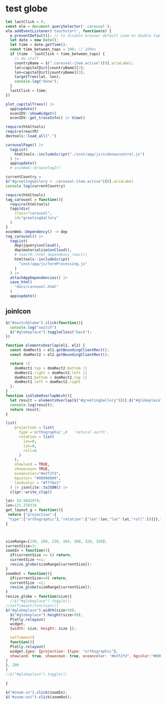 
# test globe

```js
let lastClick = 0;
const ele = document.querySelector('.carousel');
ele.addEventListener('touchstart', function(e) {
  e.preventDefault(); // to disable browser default zoom on double tap
  let date = new Date();
  let time = date.getTime();
  const time_between_taps = 200; // 200ms
  if (time - lastClick < time_between_taps) {
    // do stuff
    countryName = $(".carousel-item.active")[0].ariaLabel;
    lat=capitalDict[countryName][2];
    lon=capitalDict[countryName][3];
    targetTree(lat, lon);
    console.log("done");
  }
  lastClick = time;
})
```


```r
plot_capitalTrees() |> 
  app$update()
  econIDV::showWidget()
  econIDV::get_traceInfo() |> View()
```


```r
require(htmltools)
require(reactR)
devtools::load_all(".")

carouselPage() |> 
  tagList(
    htmltools::includeScript("./inst/app/js/sidenavcontrol.js")
  ) |>
  app$update()
  # econWeb::browseTag2()
```

```js
currentCountry = 
$("#greetingGallery > .carousel-item.active")[0].ariaLabel
console.log(currentCountry)
```


```r
require(htmltools)
tag_carousel = function(){
  require(htmltools)
  tags$div(
    class="carousel",
    id="greetingGallery"
  )
}
econWeb::Dependency() -> dep
tag_carousel() |>
  tagList(
    dep$jquery$onCloud(),
    dep$materialise$onCloud(),
    # reactR::html_dependency_react(),
    htmltools::includeScript(
      "inst/app/js/formProcessing.js"
    )
  ) |>
  attachAppDependencies() |>
  save_html(
    "docs/carousel.html"
  )
  app$update()
```

## joinIcon


```js
$("#switchGlobe").click(function(){
  console.log("switch")
  $("#globeplace").toggleClass("back");
})

```


```js
function elementsOverlap(el1, el2) {
  const domRect1 = el1.getBoundingClientRect();
  const domRect2 = el2.getBoundingClientRect();

  return !(
    domRect1.top > domRect2.bottom ||
    domRect1.right < domRect2.left ||
    domRect1.bottom < domRect2.top ||
    domRect1.left > domRect2.right
  );
}
function isGlobeOverlapWish(){
  let result = elementsOverlap($("#greetingGallery")[0],$("#globeplace")[0])
  console.log(result);
  return result;
}
```

```r

list(
    projection = list(
      type ='orthographic',#   'natural earth',
      rotation = list(
        lon=0,
        lat=0,
        roll=0
      )
    ),
    showland = TRUE,
    showocean= TRUE,
    oceancolor="#e3f2fd",
    bgcolor= "#00000000",
    landcolor = "#fff8e1"
  ) |> jsonlite::toJSON() |>
  clipr::write_clip()
```

```js
lat= 24.9442979;
lon=121.370319
get_layout_g = function(){
 return {"projection":{
 "type":["orthographic"],"rotation":{"lon":lon,"lat":lat,"roll":[0]}},"showland":[true],"showocean":[true],"oceancolor":["#e3f2fd"],"bgcolor":["#00000000"],"landcolor":["#fff8e1"]}
}


```

```js


```


```r

```


```js
sizeRange=[150, 200, 230, 264, 300, 320, 350];
currentSize=3;
zoomIn = function(){
  if(currentSize >= 6) return;
  currentSize +=1;
  resize_globe(sizeRange[currentSize]);
}
zoomOut = function(){
  if(currentSize<=0) return;
  currentSize -=1;
  resize_globe(sizeRange[currentSize]);
}
resize_globe = function(size){
  //$("#globeplace").toggle();
//setTimeout(function(){
$("#globeplace").width(size+50);
  $("#globeplace").height(size+50);
  Plotly.relayout(
  widget, 
  {width: size, height: size });

  setTimeout(
  function(){
  Plotly.relayout(
  widget,{geo: {projection: {type: "orthographic"},
  showland: true, showocean: true, oceancolor: "#e3f2fd", bgcolor:"#00000000", landcolor:"#fff8e1"}}
)
}, 200
)
//$("#globeplace").toggle();
  
}

$("#zoom-in").click(zoomIn);
$("#zoom-out").click(zoomOut);

```

